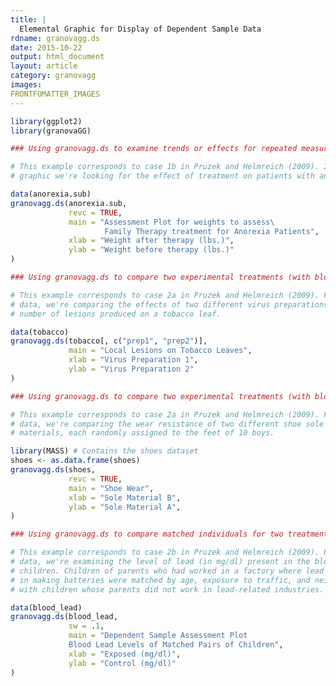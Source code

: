```yaml
---
title: |
  Elemental Graphic for Display of Dependent Sample Data
rdname: granovagg.ds
date: 2015-10-22
output: html_document
layout: article
category: granovagg
images:
FRONTFOMATTER_IMAGES
---
```


```r
library(ggplot2)
library(granovaGG)
```

```r
### Using granovagg.ds to examine trends or effects for repeated measures data.

# This example corresponds to case 1b in Pruzek and Helmreich (2009). In this
# graphic we're looking for the effect of treatment on patients with anorexia.

data(anorexia.sub)
granovagg.ds(anorexia.sub,
             revc = TRUE,
             main = "Assessment Plot for weights to assess\
                     Family Therapy treatment for Anorexia Patients",
             xlab = "Weight after therapy (lbs.)",
             ylab = "Weight before therapy (lbs.)"
)

### Using granovagg.ds to compare two experimental treatments (with blocking)

# This example corresponds to case 2a in Pruzek and Helmreich (2009). For this
# data, we're comparing the effects of two different virus preparations on the
# number of lesions produced on a tobacco leaf.

data(tobacco)
granovagg.ds(tobacco[, c("prep1", "prep2")],
             main = "Local Lesions on Tobacco Leaves",
             xlab = "Virus Preparation 1",
             ylab = "Virus Preparation 2"
)

### Using granovagg.ds to compare two experimental treatments (with blocking)

# This example corresponds to case 2a in Pruzek and Helmreich (2009). For this
# data, we're comparing the wear resistance of two different shoe sole
# materials, each randomly assigned to the feet of 10 boys.

library(MASS) # Contains the shoes dataset
shoes <- as.data.frame(shoes)
granovagg.ds(shoes,
             revc = TRUE,
             main = "Shoe Wear",
             xlab = "Sole Material B",
             ylab = "Sole Material A",
)

### Using granovagg.ds to compare matched individuals for two treatments

# This example corresponds to case 2b in Pruzek and Helmreich (2009). For this
# data, we're examining the level of lead (in mg/dl) present in the blood of
# children. Children of parents who had worked in a factory where lead was used
# in making batteries were matched by age, exposure to traffic, and neighborhood
# with children whose parents did not work in lead-related industries.

data(blood_lead)
granovagg.ds(blood_lead,
             sw = .1,
             main = "Dependent Sample Assessment Plot
             Blood Lead Levels of Matched Pairs of Children",
             xlab = "Exposed (mg/dl)",
             ylab = "Control (mg/dl)"
)



```